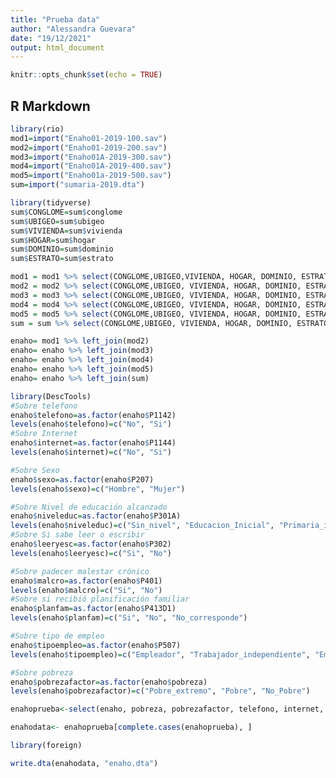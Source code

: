 ---
title: "Prueba data"
author: "Alessandra Guevara"
date: "19/12/2021"
output: html_document
---

```{r setup, include=FALSE}
knitr::opts_chunk$set(echo = TRUE)
```

## R Markdown

```{r}
library(rio)
mod1=import("Enaho01-2019-100.sav")
mod2=import("Enaho01-2019-200.sav")
mod3=import("Enaho01A-2019-300.sav")
mod4=import("Enaho01A-2019-400.sav")
mod5=import("Enaho01a-2019-500.sav")
sum=import("sumaria-2019.dta")
```

```{r}
library(tidyverse)
sum$CONGLOME=sum$conglome
sum$UBIGEO=sum$ubigeo
sum$VIVIENDA=sum$vivienda
sum$HOGAR=sum$hogar
sum$DOMINIO=sum$dominio
sum$ESTRATO=sum$estrato
```

```{r}
mod1 = mod1 %>% select(CONGLOME,UBIGEO,VIVIENDA, HOGAR, DOMINIO, ESTRATO, P1142,P1144)
mod2 = mod2 %>% select(CONGLOME,UBIGEO, VIVIENDA, HOGAR, DOMINIO, ESTRATO, P207)
mod3 = mod3 %>% select(CONGLOME,UBIGEO, VIVIENDA, HOGAR, DOMINIO, ESTRATO, P301A,P302)
mod4 = mod4 %>% select(CONGLOME,UBIGEO, VIVIENDA, HOGAR, DOMINIO, ESTRATO, P401,P413D1)
mod5 = mod5 %>% select(CONGLOME,UBIGEO, VIVIENDA, HOGAR, DOMINIO, ESTRATO, P507)
sum = sum %>% select(CONGLOME,UBIGEO, VIVIENDA, HOGAR, DOMINIO, ESTRATO, pobreza)
```

```{r}
enaho= mod1 %>% left_join(mod2)
enaho= enaho %>% left_join(mod3)
enaho= enaho %>% left_join(mod4)
enaho= enaho %>% left_join(mod5)
enaho= enaho %>% left_join(sum)
```


```{r Configuración Modulo 1, echo=FALSE}
library(DescTools)
#Sobre telefono
enaho$telefono=as.factor(enaho$P1142) 
levels(enaho$telefono)=c("No", "Si")
#Sobre Internet
enaho$internet=as.factor(enaho$P1144) 
levels(enaho$internet)=c("No", "Si")
```


```{r Configuración Módulo 2, echo=FALSE}
#Sobre Sexo
enaho$sexo=as.factor(enaho$P207) 
levels(enaho$sexo)=c("Hombre", "Mujer")
```


```{r Configuración Módulo 3, echo=FALSE}
#Sobre Nivel de educación alcanzado
enaho$niveleduc=as.factor(enaho$P301A) 
levels(enaho$niveleduc)=c("Sin_nivel", "Educacion_Inicial", "Primaria_incompleta", "Primaria_completa", "Secundaria_incompleta", "Secundaria_completa", "Superior_tecnica_incompleta", "Superior_tecnica_completa", "Superior_universitaria_incompleta", "Superior_universitaria_completa", "Maestria_doctorado","Basica_especial")
#Sobre Si sabe leer o escribir
enaho$leeryesc=as.factor(enaho$P302) 
levels(enaho$leeryesc)=c("Si", "No")
```


```{r Configuración Módulo 4, echo=FALSE}
#Sobre padecer malestar crónico
enaho$malcro=as.factor(enaho$P401) 
levels(enaho$malcro)=c("Si", "No")
#Sobre si recibió planificación familiar
enaho$planfam=as.factor(enaho$P413D1) 
levels(enaho$planfam)=c("Si", "No", "No_corresponde")
```


```{r Configuración Módulo 5, echo=FALSE}
#Sobre tipo de empleo
enaho$tipoempleo=as.factor(enaho$P507) 
levels(enaho$tipoempleo)=c("Empleador", "Trabajador_independiente", "Empleado", "Obrero", "Trabajador_familiar_no_remunerado", "Trabajador_del_hogar", "Otro")
```


```{r Configuración Sumaria, echo=FALSE}
#Sobre pobreza
enaho$pobrezafactor=as.factor(enaho$pobreza) 
levels(enaho$pobrezafactor)=c("Pobre_extremo", "Pobre", "No_Pobre")
```


```{r}
enahoprueba<-select(enaho, pobreza, pobrezafactor, telefono, internet, sexo, niveleduc, leeryesc, malcro, planfam, tipoempleo,CONGLOME,UBIGEO,VIVIENDA, HOGAR, DOMINIO, ESTRATO)
```


```{r}
enahodata<- enahoprueba[complete.cases(enahoprueba), ]
```


```{r}
library(foreign)

write.dta(enahodata, "enaho.dta")
```

